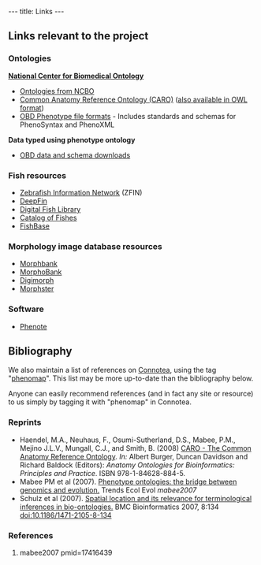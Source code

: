 ---
title: Links
---

<!-- ''Note: We suggest you consider using [http://en.wikipedia.org/wiki/Social_bookmarking Social Bookmarking] for creating larger lists of links, as those you add here can't be searched by semantic tags. Popular sites include [http://www.citeulike.org/ CiteUlike], [http://www.connotea.org/ Connotea] and [http://del.icio.us del.icio.us].'' -->

==Links relevant to the project==

===Ontologies===

'''[http://www.bioontology.org National Center for Biomedical Ontology]'''
* [http://www.bioontology.org/ncbo/faces/pages/ontology_list.xhtml Ontologies from NCBO]  
* [http://obofoundry.org/cgi-bin/detail.cgi?caro Common Anatomy Reference Ontology (CARO)] ([http://purl.org/obo/owl/CARO also available in OWL format])
* [http://www.fruitfly.org/~cjm/obd/formats.html OBD Phenotype file formats] - Includes standards and schemas for PhenoSyntax and PhenoXML

'''Data typed using phenotype ontology'''
* [http://www.phenotypeontology.org/phenotype_annotation/ OBD data and schema downloads]

===Fish resources===

* [http://www.zfin.org Zebrafish Information Network] (ZFIN) 
* [http://www.deepfin.org/ DeepFin] 
* [http://www.digitalfishlibrary.org/ Digital Fish Library]  
* [http://www.calacademy.org/RESEARCH/ichthyology/catalog/fishcatsearch.html Catalog of Fishes]  
* [http://fishbase.org/ FishBase] 

===Morphology image database resources===

* [http://www.morphbank.net/ Morphbank]
* [http://morphobank.geongrid.org/ MorphoBank]  
* [http://digimorph.org/ Digimorph]  
* [http://aug.csres.utexas.edu/PhylogenyWiki/ Morphster]

===Software===

* [http://www.phenote.org Phenote]

==Bibliography==

We also maintain a list of references on [http://www.connotea.org Connotea], using the tag "[http://www.connotea.org/tag/phenomap phenomap]". This list may be more up-to-date than the bibliography below.

Anyone can easily recommend references (and in fact any site or resource) to us simply by tagging it with "phenomap" in Connotea.

===Reprints===

* Haendel, M.A., Neuhaus, F., Osumi-Sutherland, D.S., Mabee, P.M., Mejino J.L.V., Mungall, C.J., and Smith, B. (2008) [[Media:Caroreprint.pdf|CARO - The Common Anatomy Reference Ontology]]. ''In:'' Albert Burger, Duncan Davidson and Richard Baldock (Editors): ''Anatomy Ontologies for Bioinformatics: Principles and Practice''. ISBN 978-1-84628-884-5.
* Mabee PM et al (2007). [[Media:TREE Mabee.pdf|Phenotype ontologies: the bridge between genomics and evolution.]] Trends Ecol Evol <cite>mabee2007</cite>
* Schulz et al (2007). [http://www.biomedcentral.com/1471-2105/8/134 Spatial location and its relevance for terminological inferences in bio-ontologies.] BMC Bioinformatics 2007, 8:134 [http://dx.doi.org/10.1186/1471-2105-8-134 doi:10.1186/1471-2105-8-134]

===References===
<biblio>
#mabee2007 pmid=17416439
</biblio>
